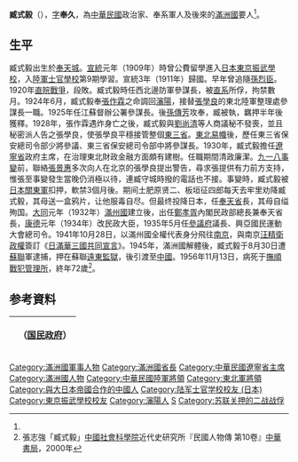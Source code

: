 {{Infobox Officeholder
| name             = 臧式毅
| image            = Zang Shiyi.jpg
| office           = {{flagicon|Manchukuo}} 第2任[[滿洲國參議府|滿洲國參議府]]議長
| term_start       = 1935年5月21日
| term_end         = 1945年8月18日
| predecessor      = [[張景惠|張景惠]]
| successor        = 末任
| office1          = {{flagicon|ROC}} 第2任[[遼寧省_(中華民國)|遼寧省政府]]主席
| term_start1      = 1930年1月13日
| term_end1        = 1931年9月19日
| predecessor1     = [[翟文選|翟文選]]
| successor1       = [[米春霖|米春霖]]
| birth_date       = 1884年10月
| birth_place      = {{QING-1862}}[[盛京將軍|盛京將軍管轄区]][[奉天府|奉天府]]
| death_date       = {{death date and age|1956|11|13|1884|10|1}}
| death_place      = {{CHN}}[[遼寧省|遼寧省]][[撫順市|撫順市]][[撫順戰犯管理所|撫順戰犯管理所]]
| Sex = 男 
| party = {{Kmt|19px}}
}}
'''臧式毅'''（{{Bd|1884年|10月|1956年|11月13日|catIdx=Z臧}}），[[表字|字]]'''奉久'''，為[[中華民國|中華民國]]政治家、奉系軍人及後來的[[滿洲國|滿洲國]]要人<ref name="張志強"></ref>。

== 生平 ==
臧式毅出生於[[瀋陽市|奉天城]]。[[宣統|宣統]]元年（1909年）時曾公費留學進入[[日本|日本]][[東京振武學校|東京振武學校]]，入[[陸軍士官學校|陸軍士官學校]]第9期學習。宣統3年（1911年）歸國。早年曾追隨[[孫烈臣|孫烈臣]]。1920年[[直皖戰爭|直皖戰爭]]，段敗。臧式毅時任西北邊防軍參謀長，被[[直系|直系]]所俘，拘禁數月。1924年6月，臧式毅奉[[張作霖|張作霖]]之命調回[[瀋陽|瀋陽]]，接替[[張學良|張學良]]的東北陸軍整理處參謀長一職。1925年任江蘇督辦公署參謀長。後[[孫傳芳|孫傳芳]]攻奉，臧被執，羈押半年後獲釋。1928年，張作霖遇炸身亡之後，臧式毅與[[劉尚清|劉尚清]]等人商議秘不發喪，並且秘密派人告之張學良，使張學良平穩接管整個[[東三省|東三省]]。[[東北易幟|東北易幟]]後，歷任東三省保安總司令部少將參議、東三省保安總司令部中將參謀長。1930年，臧式毅擔任[[遼寧省|遼寧省]]政府主席，在治理東北財政金融方面頗有建樹。任職期間清政廉潔。[[九一八事變|九一八事變]]前，聯絡[[張景惠|張景惠]]多次向人在北京的張學良提出警告，尋求張提供有力前方支持，惟張至事變發生當晚仍消極以待，連臧守城時撥的電話也不接。事變時，臧式毅被[[日本|日本]][[關東軍|關東軍]]扣押，軟禁3個月後。期间土肥原贤二、板垣征四郎每天去牢里劝降臧式毅，其母送一盒鸦片，让他服毒自尽。但最终投降日本，任[[奉天省|奉天省]]長，其母自缢殉国。[[大同_(滿洲)|大同]]元年（1932年）[[滿州國|滿州國]]建立後，出任[[鄭孝胥|鄭孝胥]]內閣民政部總長兼奉天省長，[[康德_(滿洲)|康德]]元年（1934年）改民政大臣，1935年5月任[[滿洲國參議府|參議府]]議長、興亞國民運動大會總司令。1941年10月28日，以滿州國全權代表身分飛往[[南京|南京]]，與南京[[汪精衛政權|汪精衛政權]]簽訂《[[日滿華三國共同宣言|日滿華三國共同宣言]]》。1945年，滿洲國解體後，臧式毅于8月30日遭[[蘇聯|蘇聯]]軍逮捕，押在蘇聯[[遠東監獄|遠東監獄]]，後引渡至[[中國|中國]]。1956年11月13日，病死于[[撫順戰犯管理所|撫順戰犯管理所]]，終年72歲<ref name="張志強">張志強「臧式毅」[[中國社會科學院|中國社會科學院]]近代史研究所『民國人物傳 第10卷』[[中華書局|中華書局]]，2000年</ref>。

== 参考資料 ==
{{Reflist}}

{| class="wikitable" style="margin:0 auto"
|- 
!　{{CHN1928}}（[[国民政府|国民政府]]）
{{先代次代|[[遼寧省_(中華民国)|遼寧省]]政府主席|<small>1930年1月 - 1931年9月</small>|[[翟文選|翟文選]]|[[米春霖|米春霖]]}}
|}

{{start box}}
{{s-before|[[張景惠|張景惠]]}}
{{s-title|[[滿洲國參議府|參議府]]議長|任職期間：1935年5月21日－1945年8月18日}}
{{s-after|無}}
{{end box}}
{{辽宁行政长官}}
{{DEFAULTSORT:Zang臧}}
[[Category:滿洲國軍事人物|Category:滿洲國軍事人物]]
[[Category:滿洲國省長|Category:滿洲國省長]]
[[Category:中華民國遼寧省主席|Category:中華民國遼寧省主席]]
[[Category:滿洲國人物|Category:滿洲國人物]]
[[Category:中華民國陸軍將領|Category:中華民國陸軍將領]]
[[Category:東北軍將領|Category:東北軍將領]]
[[Category:與大日本帝國合作的中國人|Category:與大日本帝國合作的中國人]]
[[Category:陆军士官学校校友_(日本)|Category:陆军士官学校校友 (日本)]]
[[Category:東京振武學校校友|Category:東京振武學校校友]]
[[Category:瀋陽人|Category:瀋陽人]]
[[Category:臧姓|S]]
[[Category:苏联关押的二战战俘|Category:苏联关押的二战战俘]]